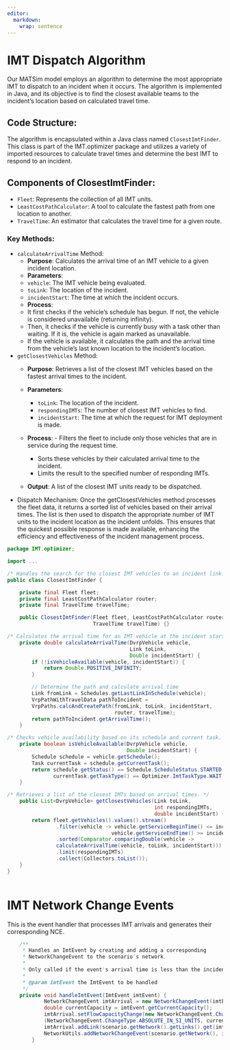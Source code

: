 ```yaml
---
editor: 
  markdown: 
    wrap: sentence
---
```


# IMT Dispatch Algorithm

Our MATSim model employs an algorithm to determine the most appropriate IMT to dispatch to an incident when it occurs.
The algorithm is implemented in Java, and its objective is to find the closest available teams to the incident's location based on calculated travel time.

## Code Structure:

The algorithm is encapsulated within a Java class named `ClosestImtFinder`.
This class is part of the IMT.optimizer package and utilizes a variety of imported resources to calculate travel times and determine the best IMT to respond to an incident.

## Components of ClosestImtFinder:

-   `Fleet`: Represents the collection of all IMT units.
-   `LeastCostPathCalculator`: A tool to calculate the fastest path from one location to another.
-   `TravelTime`: An estimator that calculates the travel time for a given route.

### Key Methods:

-   `calculateArrivalTime` Method:
    -   **Purpose**: Calculates the arrival time of an IMT vehicle to a given incident location.
    -   **Parameters**:
      -   `vehicle`: The IMT vehicle being evaluated.
      -   `toLink`: The location of the incident.
      -   `incidentStart`: The time at which the incident occurs.
    -   **Process**:
      -   It first checks if the vehicle's schedule has begun. If not, the vehicle is considered unavailable (returning infinity).
      -   Then, it checks if the vehicle is currently busy with a task other than waiting. If it is, the vehicle is again marked as unavailable.
      -   If the vehicle is available, it calculates the path and the arrival time from the vehicle's last known location to the incident's location.
-   `getClosestVehicles` Method:
    -   **Purpose**: Retrieves a list of the closest IMT vehicles based on the fastest arrival times to the incident.

    -   **Parameters**:
        - `toLink`: The location of the incident.
        -   `respondingIMTs`: The number of closest IMT vehicles to find.
        -   `incidentStart`: The time at which the request for IMT deployment is made.

    -   **Process**: - Filters the fleet to include only those vehicles that are in service during the request time.

        -   Sorts these vehicles by their calculated arrival time to the incident.
        -   Limits the result to the specified number of responding IMTs.

    -   **Output**: A list of the closest IMT units ready to be dispatched.
-   Dispatch Mechanism: Once the getClosestVehicles method processes the fleet data, it returns a sorted list of vehicles based on their arrival times. The list is then used to dispatch the appropriate number of IMT units to the incident location as the incident unfolds. This ensures that the quickest possible response is made available, enhancing the efficiency and effectiveness of the incident management process.

``` java
package IMT.optimizer;

import ...

/* Handles the search for the closest IMT vehicles to an incident link. */
public class ClosestImtFinder {

    private final Fleet fleet;
    private final LeastCostPathCalculator router;
    private final TravelTime travelTime;

    public ClosestImtFinder(Fleet fleet, LeastCostPathCalculator router, 
                            TravelTime travelTime) {}

/* Calculates the arrival time for an IMT vehicle at the incident start time. */
    private double calculateArrivalTime(DvrpVehicle vehicle, 
                                        Link toLink, 
                                        Double incidentStart) {
        if (!isVehicleAvailable(vehicle, incidentStart)) {
            return Double.POSITIVE_INFINITY;
        }

        // Determine the path and calculate arrival time
        Link fromLink = Schedules.getLastLinkInSchedule(vehicle);
        VrpPathWithTravelData pathToIncident = 
        VrpPaths.calcAndCreatePath(fromLink, toLink, incidentStart, 
                                   router, travelTime);
        return pathToIncident.getArrivalTime();
    }

/* Checks vehicle availability based on its schedule and current task. */
    private boolean isVehicleAvailable(DvrpVehicle vehicle, 
                                       Double incidentStart) {
        Schedule schedule = vehicle.getSchedule();
        Task currentTask = schedule.getCurrentTask();
        return schedule.getStatus() == Schedule.ScheduleStatus.STARTED &&
               currentTask.getTaskType() == Optimizer.ImtTaskType.WAIT;
    }

/* Retrieves a list of the closest IMTs based on arrival times. */
    public List<DvrpVehicle> getClosestVehicles(Link toLink, 
                                                int respondingIMTs, 
                                                double incidentStart) {
        return fleet.getVehicles().values().stream()
                .filter(vehicle -> vehicle.getServiceBeginTime() <= incidentStart &&
                                  vehicle.getServiceEndTime() >= incidentStart)
                .sorted(Comparator.comparingDouble(vehicle -> 
                calculateArrivalTime(vehicle, toLink, incidentStart)))
                .limit(respondingIMTs)
                .collect(Collectors.toList());
    }
}
                                   
```

# IMT Network Change Events

This is the event handler that processes IMT arrivals and generates their corresponding NCE.

``` java
    /**
     * Handles an ImtEvent by creating and adding a corresponding 
     * NetworkChangeEvent to the scenario's network.
     *
     * Only called if the event's arrival time is less than the incident end time.
     *
     * @param imtEvent the ImtEvent to be handled
     */
    private void handleImtEvent(ImtEvent imtEvent) {
            NetworkChangeEvent imtArrival = new NetworkChangeEvent(imtEvent.getArrivalTime());
            double currentCapacity = imtEvent.getCurrentCapacity();
            imtArrival.setFlowCapacityChange(new NetworkChangeEvent.ChangeValue
            (NetworkChangeEvent.ChangeType.ABSOLUTE_IN_SI_UNITS, currentCapacity));
            imtArrival.addLink(scenario.getNetwork().getLinks().get(imtEvent.getLinkId()));
            NetworkUtils.addNetworkChangeEvent(scenario.getNetwork(), imtArrival);
        }
```
